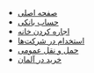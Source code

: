 - [صفحه اصلی](/)
- [حساب بانکی](/bank-account/)
- [اجاره کردن خانه](/renting-apartment/)
- [استخدام در شرکت‌ها](/getting-hired/)
- [حمل و نقل عمومی](/public-transportation/)
- [خرید در آلمان](/shopping/)